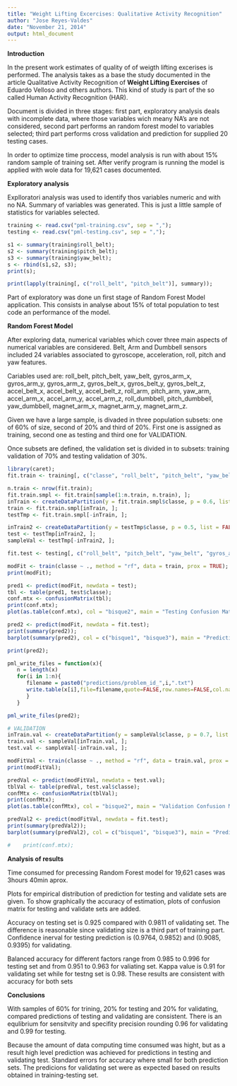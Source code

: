 ```yaml
---
title: "Weight Lifting Excercises: Qualitative Activity Recognition"
author: "Jose Reyes-Valdes"
date: "November 21, 2014"
output: html_document
---
```


**Introduction**

In the present work estimates of quality of of weigth lifting excerises is performed. The analysis takes as a base the study documented in the article Qualitative Activity Recognition of **Weight Lifting Exercises** of Eduardo Velloso and others authors. This kind of study is part of the so called Human Activity Recognition (HAR).

Document is divided in three stages: first part, exploratory analysis deals with incomplete data, where those variables wich meany NA's are not considered, second part performs an random forest model to variables selected; third part performs cross validation and prediction for supplied 20 testing cases. 

In order to optimize time proccess, model analysis is run with about 15% random sample of training set. After verify program is running the model is applied with wole data for 19,621 cases documented.


**Exploratory analysis**

Explloratori analysis was used to identify thos variables numeric and with no NA. Summary of variables was generated. This is just a little sample of statistics for variables selected.

```r
training <- read.csv("pml-training.csv", sep = ",");
testing <- read.csv("pml-testing.csv", sep = ",");

s1 <- summary(training$roll_belt);
s2 <- summary(training$pitch_belt);
s3 <- summary(training$yaw_belt);
s <- rbind(s1,s2, s3);
print(s);

print(lapply(training[, c("roll_belt", "pitch_belt")], summary));
```

Part of exploratory was done un first stage of Random Forest Model application. This consists in analyse about 15% of total population to test code an performance of the model. 

**Random Forest Model**

After exploring data, numerical variables which cover three main aspects of numerical variables are considered. Belt, Arm and Dumbbell sensors included 24 variables associated to gyroscope, acceleration, roll, pitch and yaw features.

Cariables used are: roll_belt, pitch_belt, yaw_belt, gyros_arm_x, gyros_arm_y, gyros_arm_z, gyros_belt_x, gyros_belt_y, gyros_belt_z, accel_belt_x, accel_belt_y, accel_belt_z, roll_arm, pitch_arm, yaw_arm, accel_arm_x, accel_arm_y, accel_arm_z, roll_dumbbell, pitch_dumbbell, yaw_dumbbell, magnet_arm_x, magnet_arm_y, magnet_arm_z.

Given we have a large sample, is divaded in three population subsets: one of 60% of size, second of 20% and third of 20%. First one is assigned as training, second one as testing and third one for VALIDATION.

Once subsets are defined, the validation set is divided in to subsets: training validation of 70% and testing validation of 30%.

```r
library(caret);
fit.train <- training[, c("classe", "roll_belt", "pitch_belt", "yaw_belt", "gyros_arm_x", "gyros_arm_y", "gyros_arm_z", "gyros_belt_x", "gyros_belt_y", "gyros_belt_z", "accel_belt_x", "accel_belt_y", "accel_belt_z", "roll_arm", "pitch_arm", "yaw_arm", "accel_arm_x", "accel_arm_y", "accel_arm_z", "roll_dumbbell", "pitch_dumbbell", "yaw_dumbbell", "magnet_arm_x", "magnet_arm_y", "magnet_arm_z")];   

n.train <- nrow(fit.train);
fit.train.smpl <- fit.train[sample(1:n.train, n.train), ];
inTrain <- createDataPartition(y = fit.train.smpl$classe, p = 0.6, list = FALSE);
train <- fit.train.smpl[inTrain, ];   
testTmp <- fit.train.smpl[-inTrain, ];

inTrain2 <- createDataPartition(y = testTmp$classe, p = 0.5, list = FALSE);
test <- testTmp[inTrain2, ];
sampleVal <- testTmp[-inTrain2, ];

fit.test <- testing[, c("roll_belt", "pitch_belt", "yaw_belt", "gyros_arm_x", "gyros_arm_y", "gyros_arm_z", "gyros_belt_x", "gyros_belt_y", "gyros_belt_z", "accel_belt_x", "accel_belt_y", "accel_belt_z", "roll_arm", "pitch_arm", "yaw_arm", "accel_arm_x", "accel_arm_y", "accel_arm_z", "roll_dumbbell", "pitch_dumbbell", "yaw_dumbbell", "magnet_arm_x", "magnet_arm_y", "magnet_arm_z")];

modFit <- train(classe ~ ., method = "rf", data = train, prox = TRUE);
print(modFit);

pred1 <- predict(modFit, newdata = test);
tbl <- table(pred1, test$classe);
conf.mtx <- confusionMatrix(tbl);
print(conf.mtx);
plot(as.table(conf.mtx), col = "bisque2", main = "Testing Confusion Matrix");

pred2 <- predict(modFit, newdata = fit.test);
print(summary(pred2));
barplot(summary(pred2), col = c("bisque1", "bisque3"), main = "Predictions for Testing");

print(pred2);

pml_write_files = function(x){
   n = length(x)
   for(i in 1:n){
      filename = paste0("predictions/problem_id_",i,".txt")
      write.table(x[i],file=filename,quote=FALSE,row.names=FALSE,col.names=FALSE)
      }   
   }

pml_write_files(pred2);

# VALIDATION
inTrain.val <- createDataPartition(y = sampleVal$classe, p = 0.7, list = FALSE);
train.val <- sampleVal[inTrain.val, ];
test.val <- sampleVal[-inTrain.val, ];

modFitVal <- train(classe ~ ., method = "rf", data = train.val, prox = TRUE);
print(modFitVal);

predVal <- predict(modFitVal, newdata = test.val);
tblVal <- table(predVal, test.val$classe);
confMtx <- confusionMatrix(tblVal);
print(confMtx);
plot(as.table(confMtx), col = "bisque2", main = "Validation Confusion Matrix");

predVal2 <- predict(modFitVal, newdata = fit.test);
print(summary(predVal2));
barplot(summary(predVal2), col = c("bisque1", "bisque3"), main = "Predictions for Validation");

#    print(conf.mtx);
```


**Analysis of results**

Time consumed for precessing Random Forest model for 19,621 cases was 3hours 40min aprox.

Plots for empirical distribution of prediction for testing and validate sets are given. To show graphically the accuracy of estimation, plots of confusion matrix for testing and validate sets are added. 

Accuracy on testing set is 0.925 compared with 0.9811 of validating set. The difference is reasonable since validating size is a third part of training part. Confidence inerval for testing prediction is (0.9764, 0.9852) and (0.9085, 0.9395) for validating.

Balanced accuracy for different factors range from 0.985 to 0.996 for testing set and from 0.951 to 0.963 for valiating set. Kappa value is 0.91 for validating set while for testng set is 0.98. These results are consistent with accuracy for both sets


**Conclusions**

With samples of 60% for trining, 20% for testing and 20% for validating, compared predictions of testing and validating are consistent. There is an equlibrium for sensitvity and specifity precision rounding 0.96 for validating and 0.99 for testing.

Because the amount of data computing time consumed was hight, but as a result high level prediction was achieved for predictions in testing and validating test. Standard errors for accuracy where small for both prediction sets. The predicions for validating set were as expected based on results obtained in training-testing set.
